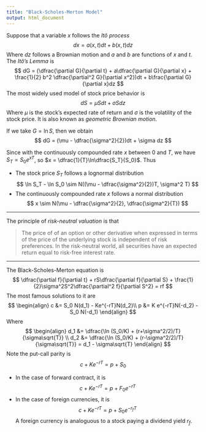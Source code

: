 ```yaml
---
title: "Black-Scholes-Merton Model"
output: html_document
---
```

Suppose that a variable $x$ follows the *Itô process*
$$
dx = a(x,t)dt + b(x,t)dz
$$
Where $dz$ follows a Brownian motion and $a$ and $b$ are functions of $x$ and $t$. The *Itô's Lemma* is
$$
dG = (\dfrac{\partial G}{\partial t} + a\dfrac{\partial G}{\partial x} + \frac{1}{2} b^2 \dfrac{\partial^2 G}{\partial x^2})dt + b\frac{\partial G}{\partial x}dz
$$
The most widely used model of stock price behavior is
$$
dS = \mu S dt + \sigma S dz
$$
Where $\mu$ is the stock's expected rate of return and $\sigma$ is the volatility of the stock price. It is also known as *geometric Brownian motion*.

If we take $G = \ln S$, then we obtain
$$
dG = (\mu - \dfrac{\sigma^2}{2})dt + \sigma dz
$$

Since with the continuously compounded rate $x$ between $0$ and $T$, we have $S_T = S_0e^{xT}$, so $x = \dfrac{1}{T}\ln\dfrac{S_T}{S_0}$. Thus

* The stock price $S_T$ follows a lognormal distribution
$$
\ln S_T - \ln S_0 \sim N((\mu - \dfrac{\sigma^2}{2})T, \sigma^2 T)
$$
* The continuously compounded rate $x$ follows a normal distribution
$$
x \sim N(\mu - \dfrac{\sigma^2}{2}, \dfrac{\sigma^2}{T})
$$

-------------------------

The principle of *risk-neutral valuation* is that

> The price of of an option or other derivative when expressed in terms of the price of the underlying stock is independent of risk preferences. In the risk-neutral world, all securities have an expected return equal to risk-free interest rate.

-------------------------

The Black-Scholes-Merton equation is
$$
\dfrac{\partial f}{\partial t} + rS\dfrac{\partial f}{\partial S} + \frac{1}{2}\sigma^2S^2\dfrac{\partial^2 f}{\partial S^2} = rf
$$
The most famous solutions to it are
$$ \begin{align}
c &= S_0 N(d_1) - Ke^{-rT}N(d_2)\\
p &= K e^{-rT}N(-d_2) - S_0 N(-d_1)
\end{align} $$
Where
$$ \begin{align}
d_1 &= \dfrac{\ln (S_0/K) + (r+\sigma^2/2)/T}{\sigma\sqrt{T}} \\
d_2 &= \dfrac{\ln (S_0/K) + (r-\sigma^2/2)/T}{\sigma\sqrt{T}} = d_1 - \sigma\sqrt{T}
\end{align} $$
Note the put-call parity is
$$
c + K e^{-rT} = p + S_0
$$

* In the case of forward contract, it is
$$
c + K e^{-rT} = p + F_0 e^{-rT}
$$
* In the case of foreign currencies, it is 
$$
c + K e^{-rT} = p + S_0 e^{-r_f T}
$$
A foreign currency is analoguous to a stock paying a dividend yield $r_f$.




















